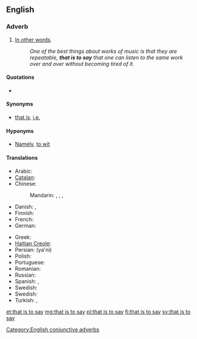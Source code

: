 ==English==

===Adverb===
{{en-adv|-|head=[[that]] [[is]] [[to]] [[say]]}}

# {{context|conjunctive|lang=en}} [[in other words|In other words]]. {{non-gloss definition|Used to introduce a [[clarification]], simplification, or explanation}}
#: ''One of the best things about works of music is that they are repeatable, '''that is to say''' that one can listen to the same work over and over without becoming tired of it.''

====Quotations====
* {{seeCites}}

====Synonyms====
* {{sense|in other words}} [[that is]], [[i.e.]]

====Hyponyms====
* {{sense|in other words}} [[namely|Namely]], [[to wit]]

====Translations====
{{trans-top|in other words}}
* Arabic: {{t|ar|يعني|tr=yáʿnī}}
* [[Catalan]]: {{t-|ca|és a dir}}
* Chinese:
*: Mandarin: {{t-|cmn|就是說|sc=Hani}}, {{t-|cmn|就是说|tr=jiùshìshuō|sc=Hani}}, {{t-|cmn|換句話說|sc=Hani}}, {{t-|cmn|换句话说|tr=huànjùhuàshuō|sc=Hani}}
* Danish: {{t-|da|det vil sige}}, {{t+|da|dvs.}}
* Finnish: {{t-|fi|toisin sanoen}}
* French: {{t+|fr|c'est-à-dire}}
* German: {{t-|de|das heißt}}
{{trans-mid}}
* Greek: {{t|el|δηλαδή|sc=Grek}}
* [[Haitian Creole]]: {{tø|ht|sètadi}}
* Persian: {{fa-Arab|[[یعنی]]}} (ya'ni)
* Polish: {{t+|pl|czyli}}
* Portuguese: {{t+|pt|ou seja}}
* Romanian: {{t+|ro|adică}}
* Russian: {{t+|ru|то есть}}
* Spanish: {{t-|es|o sea}}, {{t+|es|es decir}}
* Swedish: {{t+|sv|det vill säga}}
* Swedish: {{t+|sv|det vill säga}}
* Turkish: {{t+|tr|yani}}, {{t-|tr|başka bir deyişle}}
{{trans-bottom}}

[[Category:English conjunctive adverbs]]

[[et:that is to say]]
[[mg:that is to say]]
[[pl:that is to say]]
[[fi:that is to say]]
[[sv:that is to say]]